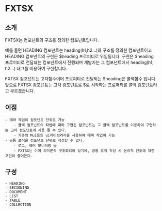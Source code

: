 
<Meta title="fxtsx-html5/Introduction" />

# FXTSX

## 소개
FXTSX는 컴포넌트의 구조를 정의한 컴포넌트입니다.

예를 들면 HEADING 컴포넌트는 heading(h1,h2...)의 구조를 정의한 컴포넌트이고 HEADING 컴포넌트의 구현은 $heading 프로퍼티로 위임됩니다. 구현은 $heading 프로퍼티로 전달되는 컴포넌트에서 진행되며 개발자는 그 컴포넌트에서 heading(h1, h2...) 태그를 이용하여 구현합니다.

FXTSX 컴포넌트는 고차함수이며 프로퍼티로 전달되는 $heading은 콜백함수 입니다. 앞으로 FXTSX 컴포넌트는 고차 컴포넌트로 $로 시작하는 프로퍼티를 콜백 컴포넌트라고 부르겠습니다.

## 이점
    - 태마 작업이 컴포넌트 단위로 가능
        - 콜백 컴포넌트의 타입에 따라 구현된 컴포넌트는 그 콜백 컴포넌트를 이용하여 구현하는 고차 컴포넌트에 사용 될 수 있다.
        - 기존의 Mui등의 ui라이브러리를 사용하여 태마 작업이 가능
    - 공통 로직을 컴포넌트 단위로 작성할 수 있다.
        - 로그, 에러 모니터링 등
        - FXTSX는 이미 의미론적 구조화되어 있기에, 공통 로직 작성 시 논리적 단위에 대한 고민이 줄어든다.

## 구성
    - HEADING
    - SECIONING
    - DOCUMENT
    - LIST
    - TABLE
    - COLLECTION
